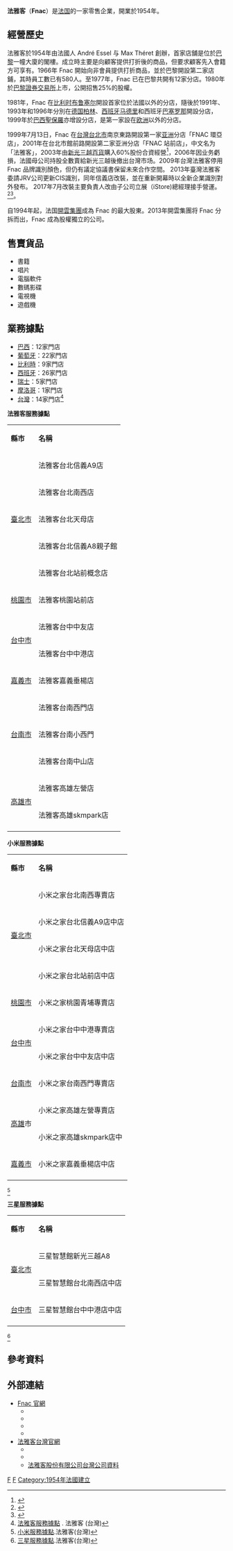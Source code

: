 {{Multiple issues|
{{Update|time=2021-10-20}}
{{Refimprove|time=2022-04-15T08:39:42+00:00}}
}}
{{Infobox company
| name = 法雅客<br>Fnac
| logo = Fnac Logo.svg
| logo_size = 200px
| company_type = [[私人公司|私人公司]]
| foundation = 1954年
| founder = 
| location = {{FRA}}[[巴黎|巴黎]]
| origins =
| key_people =
| area_served = [[巴西|巴西]]、[[葡萄牙|葡萄牙]]、[[比利時|比利時]]、[[西班牙|西班牙]]、[[瑞士|瑞士]]、[[摩洛哥|摩洛哥]]等
| industry = 零售
| services =
| revenue = 
| operating_income =
| net_income = 
| num_employees = 
| divisions =
| subsid = 
| owner = 
| company_slogan =
| homepage = {{URL|fnac.com}}
| dissolved =
| footnotes =
}}

'''法雅客'''（'''Fnac'''）是[[法国|法国]]的一家零售企業，開業於1954年。

==經營歷史==
法雅客於1954年由法國人 André Essel 与 Max Théret 創辦，首家店舖是位於[[巴黎|巴黎]]一幢大廈的閣樓。成立時主要是向顧客提供打折後的商品，但要求顧客先入會籍方可享有。1966年 Fnac 開始向非會員提供打折商品，並於巴黎開設第二家店鋪，其時員工數已有580人。至1977年，Fnac 已在巴黎共開有12家分店。1980年於[[巴黎證券交易所|巴黎證券交易所]]上市，公開招售25%的股權。

1981年，Fnac 在[[比利时|比利时]][[布鲁塞尔|布鲁塞尔]]開設首家位於法國以外的分店，隨後於1991年、1993年和1996年分別在[[德国|德国]][[柏林|柏林]]、[[西班牙|西班牙]][[马德里|马德里]]和西班牙[[巴塞罗那|巴塞罗那]]開設分店，1999年於[[巴西|巴西]][[聖保羅_(巴西)|聖保羅]]亦增設分店，是第一家設在[[欧洲|欧洲]]以外的分店。

1999年7月13日，Fnac 在[[台灣|台灣]][[台北市|台北市]]南京東路開設第一家[[亚洲|亚洲]]分店「FNAC 環亞店」，2001年在台北市館前路開設第二家亚洲分店「FNAC 站前店」，中文名为「法雅客」，2003年由[[新光三越百貨|新光三越百貨]]購入60%股份合資經營<ref>{{Cite web |url=http://old.ltn.com.tw/2003/new/feb/7/today-e6.htm |title=新光三越 入主Fnac |access-date=2016-11-05 |archive-date=2019-02-16 |archive-url=https://web.archive.org/web/20190216032652/http://old.ltn.com.tw/2003/new/feb/7/today-e6.htm |dead-url=no }}</ref>，2006年因业务虧損，法國母公司持股全數賣給新光三越後撤出台灣市场。2009年台灣法雅客停用 Fnac 品牌識別顏色，但仍有議定協議書保留未來合作空間。
2013年臺灣法雅客委請JRV公司更新CIS識別，同年信義店改裝，並在重新開幕時以全新企業識別對外發布。
2017年7月改裝主要負責人改由子公司立展（iStore)總經理接手營運。
<ref>{{Cite web |url=http://www.wealth.com.tw/article_in.aspx?nid=2274 |title=吳昕陽顛覆傳統　法雅客翻身術揭密 主力商品靠邊站　板凳產品拉上先發 |access-date=2016-11-05 |archive-date=2016-11-05 |archive-url=https://web.archive.org/web/20161105094527/http://www.wealth.com.tw/article_in.aspx?nid=2274 |dead-url=no }}</ref><ref>{{Cite web |url=http://www.info-cip.com/ns_info_context.asp?Date=20090929&SNo=155296 |title=法雅客環亞店10/12結束營業，吳昕陽：明年沒賺錢就下台 |access-date=2016-11-05 |archive-date=2016-11-05 |archive-url=https://web.archive.org/web/20161105095125/http://www.info-cip.com/ns_info_context.asp?Date=20090929&SNo=155296 |dead-url=no }}</ref>。

自1994年起，法国[[開雲集團|開雲集團]]成為 Fnac 的最大股東。2013年開雲集團将 Fnac 分拆而出，Fnac 成為股權獨立的公司。

==售賣貨品==
*書籍
*唱片
*電腦軟件
*數碼影碟
*電視機
*遊戲機

==業務據點==
*[[巴西|巴西]]：12家門店
*[[葡萄牙|葡萄牙]]：22家門店
*[[比利時|比利時]]：9家門店
*[[西班牙|西班牙]]：26家門店
*[[瑞士|瑞士]]：5家門店
*[[摩洛哥|摩洛哥]]：1家門店
*[[台灣|台灣]]：14家門店<ref>[https://www.fayaque.com.tw/location 法雅客服務據點] {{Wayback|url=https://www.fayaque.com.tw/location |date=20210613021847 }}. 法雅客 (台灣)</ref>

'''法雅客服務據點'''
{|class="wikitable" 
|- align=center
|'''縣市'''|| '''名稱''' 
|-
|rowspan="5"|[[臺北市|臺北市]]||法雅客台北信義A9店
|-
|法雅客台北南西店
|-
|法雅客台北天母店
|-
|法雅客台北信義A8親子館
|-
|法雅客台北站前概念店
|-
|[[桃園市|桃園市]]||法雅客桃園站前店
|-
|rowspan="2"|[[台中市|台中市]]||法雅客台中中友店
|-
|法雅客台中中港店
|-
|[[嘉義市|嘉義市]]||法雅客嘉義垂楊店
|-
|rowspan="3"|[[台南市|台南市]]||法雅客台南西門店
|-
|法雅客台南小西門
|-
|法雅客台南中山店
|-
|rowspan="2"|[[高雄市|高雄市]]||法雅客高雄左營店
|-
|法雅客高雄skmpark店
|-
|}

'''小米服務據點'''
{|class="wikitable" 
|- align=center
|'''縣市'''|| '''名稱''' 
|-
|rowspan="4"|[[臺北市|臺北市]]||小米之家台北南西專賣店
|-
|小米之家台北信義A9店中店
|-
|小米之家台北天母店中店
|-
|小米之家台北站前店中店
|-
|[[桃園市|桃園市]]||小米之家桃園青埔專賣店
|-
|rowspan="2"|[[台中市|台中市]]||小米之家台中中港專賣店
|-
|小米之家台中中友店中店
|-
|[[台南市|台南市]]||小米之家台南西門專賣店
|-
|rowspan="2"|[[高雄|高雄]]市||小米之家高雄左營專賣店
|-
|小米之家高雄skmpark店中
|-
|[[嘉義市|嘉義市]]||小米之家嘉義垂楊店中店
|-
|}
<ref>[https://www.fayaque.com.tw/mi-location 小米服務據點].法雅客(台灣)</ref>

'''三星服務據點'''
{|class="wikitable" 
|- align=center
|'''縣市'''|| '''名稱''' 
|-
|rowspan="2"|[[臺北市|臺北市]]||三星智慧館新光三越A8
|-
|三星智慧館台北南西店中店
|-
|[[台中市|台中市]]||三星智慧館台中中港店中店
|-
|}
<ref>[https://www.fayaque.com.tw/samsung-location 三星服務據點].法雅客(台灣)</ref>

==參考資料==
{{Reflist}}

==外部連結==
{{Commons|fnac}}
* [http://www.fnac.com/ Fnac 官網]{{Wayback|url=http://www.fnac.com/ |date=20110217084653 }}
** {{facebook|Fnac|Fnac }}
** {{twitter|fnac|Fnac }}
** {{instagram|fnac_officiel|Fnac }}
** {{youtube|user=fnac| Fnac }}
* [https://www.fayaque.com.tw/ 法雅客台灣官網] {{Wayback|url=https://www.fayaque.com.tw/ |date=20210613021842 }}
** {{facebook|FAYAQUEFUN|法雅客}}
** {{instagram|fayaque.tw|法雅客}}
** [https://company.g0v.ronny.tw/id/80155407 法雅客股份有限公司台灣公司資料]

[[Category:法國零售商|F]]
[[Category:巴黎公司|F]]
[[Category:1954年法國建立|Category:1954年法國建立]]